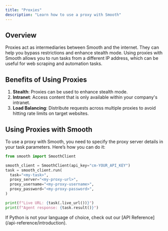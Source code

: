 ```yaml
---
title: "Proxies"
description: "Learn how to use a proxy with Smooth"
---
```


## Overview

Proxies act as intermediaries between Smooth and the internet. They can help you bypass restrictions and enhance stealth mode. 
Using proxies with Smooth allows you to run tasks from a different IP address, which can be useful for web scraping and automation tasks.

## Benefits of Using Proxies

1. **Stealth**: Proxies can be used to enhance stealth mode.
2. **Intranet**: Access content that is only available within your company's intranet.
3. **Load Balancing**: Distribute requests across multiple proxies to avoid hitting rate limits on target websites.

## Using Proxies with Smooth

To use a proxy with Smooth, you need to specify the proxy server details in your task parameters. Here’s how you can do it:

<CodeGroup>

```python Python
from smooth import SmoothClient

smooth_client = SmoothClient(api_key="cm-YOUR_API_KEY")
task = smooth_client.run(
  task="<my-task>",
  proxy_server="<my-proxy-url>",
  proxy_username="<my-proxy-username>",
  proxy_password="<my-proxy-password>",
)

print(f"Live URL: {task(.live_url())}")
print(f"Agent response: {task.result()}")
```

</CodeGroup>

<Note>
  If Python is not your language of choice, check out our [API Reference](/api-reference/introduction).
</Note>